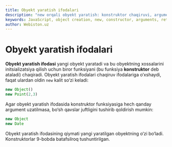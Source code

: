 ```yaml
---
title: Obyekt yaratish ifodalari
description: "new orqali obyekt yaratish: konstruktor chaqiruvi, argumentlar, qavslarni tushirib qoldirish holatlari va qaytadigan qiymat."
keywords: JavaScript, object creation, new, constructor, arguments, return value
author: Webiston.uz
---
```


# Obyekt yaratish ifodalari

**Obyekt yaratish ifodasi** yangi obyekt yaratadi va bu obyektning xossalarini initsializatsiya qilish uchun biror funksiyani (bu funksiya **konstruktor** deb ataladi) chaqiradi. Obyekt yaratish ifodalari chaqiruv ifodalariga o‘xshaydi, faqat ulardan oldin `new` kalit so‘zi keladi:

``` js
new Object()
new Point(2,3)
```

Agar obyekt yaratish ifodasida konstruktor funksiyasiga hech qanday argument uzatilmasa, bo‘sh qavslar juftligini tushirib qoldirish mumkin:

``` js
new Object
new Date
```

Obyekt yaratish ifodasining qiymati yangi yaratilgan obyektning o‘zi bo‘ladi. Konstruktorlar 9-bobda batafsilroq tushuntirilgan.